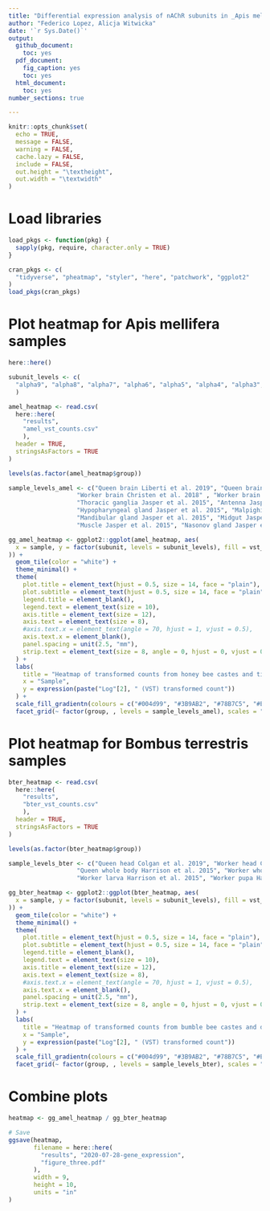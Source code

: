 ```yaml
---
title: "Differential expression analysis of nAChR subunits in _Apis mellifera_ and _Bombus terrestris_"
author: "Federico Lopez, Alicja Witwicka"
date: '`r Sys.Date()`'
output:
  github_document:
    toc: yes
  pdf_document: 
    fig_caption: yes
    toc: yes
  html_document:
    toc: yes
number_sections: true

---
```


```r
knitr::opts_chunk$set(
  echo = TRUE,
  message = FALSE,
  warning = FALSE,
  cache.lazy = FALSE,
  include = FALSE,
  out.height = "\textheight",
  out.width = "\textwidth"
)
```

# Load libraries
```r
load_pkgs <- function(pkg) {
  sapply(pkg, require, character.only = TRUE)
}

cran_pkgs <- c(
  "tidyverse", "pheatmap", "styler", "here", "patchwork", "ggplot2"
)
load_pkgs(cran_pkgs)
```

# Plot heatmap for Apis mellifera samples
```r
here::here()

subunit_levels <- c(
  "alpha9", "alpha8", "alpha7", "alpha6", "alpha5", "alpha4", "alpha3", "alpha2", "alpha1", "beta2", "beta1"
  )

amel_heatmap <- read.csv(
  here::here(
    "results",
    "amel_vst_counts.csv"
    ),
  header = TRUE,
  stringsAsFactors = TRUE
)

levels(as.factor(amel_heatmap$group))

sample_levels_amel <- c("Queen brain Liberti et al. 2019", "Queen brain Manfredini et al. 2015",   
                   "Worker brain Christen et al. 2018" , "Worker brain Jasper et al. 2015", 
                   "Thoracic ganglia Jasper et al. 2015", "Antenna Jasper et al. 2015", 
                   "Hypopharyngeal gland Jasper et al. 2015", "Malpighian tubule Jasper et al. 2015", 
                   "Mandibular gland Jasper et al. 2015", "Midgut Jasper et al. 2015", 
                   "Muscle Jasper et al. 2015", "Nasonov gland Jasper et al. 2015")

gg_amel_heatmap <- ggplot2::ggplot(amel_heatmap, aes(
  x = sample, y = factor(subunit, levels = subunit_levels), fill = vst_count
)) +
  geom_tile(color = "white") +
  theme_minimal() +
  theme(
    plot.title = element_text(hjust = 0.5, size = 14, face = "plain"),
    plot.subtitle = element_text(hjust = 0.5, size = 14, face = "plain"),
    legend.title = element_blank(),
    legend.text = element_text(size = 10),
    axis.title = element_text(size = 12),
    axis.text = element_text(size = 8),
    #axis.text.x = element_text(angle = 70, hjust = 1, vjust = 0.5),
    axis.text.x = element_blank(),
    panel.spacing = unit(2.5, "mm"),
    strip.text = element_text(size = 8, angle = 0, hjust = 0, vjust = 0.5)
  ) +
  labs(
    title = "Heatmap of transformed counts from honey bee castes and tissues",
    x = "Sample",
    y = expression(paste("Log"[2], " (VST) transformed count"))
  ) +
  scale_fill_gradientn(colours = c("#004d99", "#3B9AB2", "#78B7C5", "#EBCC2A")) +
  facet_grid(~ factor(group, , levels = sample_levels_amel), scales = "free", space = "free") 

```

# Plot heatmap for Bombus terrestris samples
```r
bter_heatmap <- read.csv(
  here::here(
    "results",
    "bter_vst_counts.csv"
    ),
  header = TRUE,
  stringsAsFactors = TRUE
)

levels(as.factor(bter_heatmap$group))

sample_levels_bter <- c("Queen head Colgan et al. 2019", "Worker head Colgan et al. 2019",
                   "Queen whole body Harrison et al. 2015", "Worker whole body Harrison et al. 2015",
                   "Worker larva Harrison et al. 2015", "Worker pupa Harrison et al. 2015")

gg_bter_heatmap <- ggplot2::ggplot(bter_heatmap, aes(
  x = sample, y = factor(subunit, levels = subunit_levels), fill = vst_count
)) +
  geom_tile(color = "white") +
  theme_minimal() +
  theme(
    plot.title = element_text(hjust = 0.5, size = 14, face = "plain"),
    plot.subtitle = element_text(hjust = 0.5, size = 14, face = "plain"),
    legend.title = element_blank(),
    legend.text = element_text(size = 10),
    axis.title = element_text(size = 12),
    axis.text = element_text(size = 8),
    #axis.text.x = element_text(angle = 70, hjust = 1, vjust = 0.5),
    axis.text.x = element_blank(),
    panel.spacing = unit(2.5, "mm"),
    strip.text = element_text(size = 8, angle = 0, hjust = 0, vjust = 0.5)
  ) +
  labs(
    title = "Heatmap of transformed counts from bumble bee castes and developmental stages",
    x = "Sample",
    y = expression(paste("Log"[2], " (VST) transformed count"))
  ) +
  scale_fill_gradientn(colours = c("#004d99", "#3B9AB2", "#78B7C5", "#EBCC2A")) +
  facet_grid(~ factor(group, , levels = sample_levels_bter), scales = "free", space = "free") 

```

# Combine plots
```r
heatmap <- gg_amel_heatmap / gg_bter_heatmap

# Save
ggsave(heatmap,
       filename = here::here(
         "results", "2020-07-28-gene_expression",
         "figure_three.pdf"
       ),
       width = 9,
       height = 10,
       units = "in"
)
```
